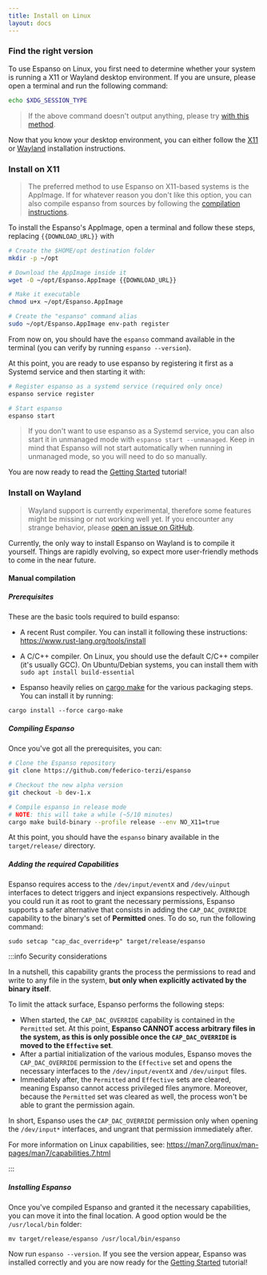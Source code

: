 ```yaml
---
title: Install on Linux
layout: docs
---
```


### Find the right version

To use Espanso on Linux, you first need to determine whether your system is running a X11 or Wayland desktop environment.
If you are unsure, please open a terminal and run the following command:

```bash
echo $XDG_SESSION_TYPE
```

> If the above command doesn't output anything, please try [with this method](https://unix.stackexchange.com/a/325972).

Now that you know your desktop environment, you can either follow the [X11](#install-on-x11) or [Wayland](#install-on-wayland) installation instructions.

### Install on X11

> The preferred method to use Espanso on X11-based systems is the AppImage. If for whatever reason you don't like this option, you can also compile espanso from sources by following the [compilation instructions](https://github.com/federico-terzi/espanso/blob/dev-1.x/Compilation.md).



To install the Espanso's AppImage, open a terminal and follow these steps, replacing `{{DOWNLOAD_URL}}` with <CodeLink/>

```bash
# Create the $HOME/opt destination folder
mkdir -p ~/opt

# Download the AppImage inside it
wget -O ~/opt/Espanso.AppImage {{DOWNLOAD_URL}}

# Make it executable
chmod u+x ~/opt/Espanso.AppImage

# Create the "espanso" command alias
sudo ~/opt/Espanso.AppImage env-path register
```

From now on, you should have the `espanso` command available in the terminal (you can verify by running `espanso --version`).

At this point, you are ready to use espanso by registering it first as a Systemd service and then starting it with:

```bash
# Register espanso as a systemd service (required only once)
espanso service register

# Start espanso
espanso start
```

> If you don't want to use espanso as a Systemd service, you can also start it in unmanaged mode with `espanso start --unmanaged`. Keep in mind that Espanso will not start automatically when running in unmanaged mode, so you will need to do so manually.

You are now ready to read the [Getting Started](../../get-started) tutorial!

### Install on Wayland

> Wayland support is currently experimental, therefore some features might be missing or not working well yet. If you encounter any strange behavior, please [open an issue on GitHub](https://github.com/federico-terzi/espanso/issues).

Currently, the only way to install Espanso on Wayland is to compile it yourself. Things are rapidly evolving, so expect more user-friendly methods to come in the near future.

#### Manual compilation

##### Prerequisites

These are the basic tools required to build espanso:

* A recent Rust compiler. You can install it following these instructions: https://www.rust-lang.org/tools/install
* A C/C++ compiler. On Linux, you should use the default C/C++ compiler (it's usually GCC). On Ubuntu/Debian systems, you can install them with `sudo apt install build-essential`

* Espanso heavily relies on [cargo make](https://github.com/sagiegurari/cargo-make) for the various packaging
steps. You can install it by running:

```
cargo install --force cargo-make
```

##### Compiling Espanso

Once you've got all the prerequisites, you can:

```bash
# Clone the Espanso repository
git clone https://github.com/federico-terzi/espanso

# Checkout the new alpha version
git checkout -b dev-1.x

# Compile espanso in release mode
# NOTE: this will take a while (~5/10 minutes)
cargo make build-binary --profile release --env NO_X11=true
```

At this point, you should have the `espanso` binary available in the `target/release/` directory.

##### Adding the required Capabilities

Espanso requires access to the `/dev/input/eventX` and `/dev/uinput` interfaces to detect triggers and inject expansions respectively. 
Although you could run it as root to grant the necessary permissions, Espanso supports a safer alternative
that consists in adding the `CAP_DAC_OVERRIDE` capability to the binary's set of **Permitted** ones. To do so, run the following command:

```
sudo setcap "cap_dac_override+p" target/release/espanso
```

:::info Security considerations


 In a nutshell, this capability grants the process the permissions to read and write to any file in the system, **but only when explicitly activated by the binary itself**.

 To limit the attack surface, Espanso performs the following steps:
* When started, the `CAP_DAC_OVERRIDE` capability is contained in the `Permitted` set. At this point, **Espanso CANNOT access arbitrary files in the system, as this is only possible once the `CAP_DAC_OVERRIDE` is moved to the `Effective` set**.
* After a partial initialization of the various modules, Espanso moves the `CAP_DAC_OVERRIDE` permission to the `Effective` set and opens the necessary interfaces to the `/dev/input/eventX` and `/dev/uinput` files.
* Immediately after, the `Permitted` and `Effective` sets are cleared, meaning Espanso cannot access privileged files anymore. Moreover, because the `Permitted` set was cleared as well, the process won't be able to grant the permission again.

 In short, Espanso uses the `CAP_DAC_OVERRIDE` permission only when opening the `/dev/input*` interfaces, and ungrant that permission immediately after.

 For more information on Linux capabilities, see: https://man7.org/linux/man-pages/man7/capabilities.7.html

:::

##### Installing Espanso

Once you've compiled Espanso and granted it the necessary capabilities, you can move it into the final location. A good option would be the `/usr/local/bin` folder:

```
mv target/release/espanso /usr/local/bin/espanso
```

Now run `espanso --version`. If you see the version appear, Espanso was installed correctly and you are now ready for the [Getting Started](../../get-started) tutorial!
